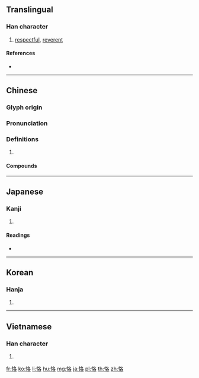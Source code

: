 {{character info/new}}
==Translingual==

===Han character===
{{Han char|rn=61|rad=心|as=06|sn=9|four=97064|canj=PHER|ids=⿰忄各}}

# [[respectful]], [[reverent]]

====References====
* {{Han ref|kx=0385.120|dkj=10592|dj=0717.010|hdz=42298.030|uh=606A|ud=24682|bh=ABF1|bd=44017}}

----

==Chinese==
{{zh-forms}}

===Glyph origin===
{{Han etym}}

===Pronunciation===
{{zh-pron
|m=kè
|c=kok3
|mc=y
|oc=y
|cat=
}}

===Definitions===
{{zh-hanzi}}

# {{rfdef|zh}}

====Compounds====
{{zh-der|恪守成憲|恪敏|恪遵|恪守成式|恪守|恪固|恪慎|三恪|虔恪}}

----

==Japanese==

===Kanji===
{{ja-kanji|grade=|rs=心06}}

# {{defn|lang=ja|sort=心06}}

====Readings====
* {{ja-readings|on=[[かく]] (kaku)|kun=[[つつしむ]] (tsutsushimu)}}

----

==Korean==

===Hanja===
{{ko-hanja|hangeul=각|eumhun=|rv=gak|mr=kak|y=kak}}

# {{defn|lang=ko|sort=心06}}

----

==Vietnamese==

===Han character===
{{vi-readings|rs=心06|hanviet=khác}}

# {{defn|lang=vi|sort=心06}}

[[fr:恪]]
[[ko:恪]]
[[li:恪]]
[[hu:恪]]
[[mg:恪]]
[[ja:恪]]
[[pl:恪]]
[[th:恪]]
[[zh:恪]]